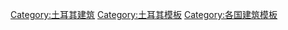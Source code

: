 [[Category:土耳其建筑|Category:土耳其建筑]]
[[Category:土耳其模板|Category:土耳其模板]]
[[Category:各国建筑模板|Category:各国建筑模板]]